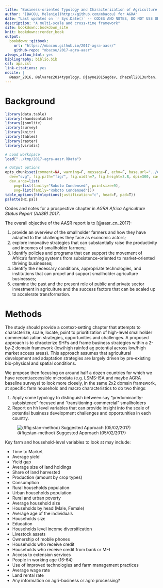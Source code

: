 ```yaml
---
title: "Business-oriented Typology and Characterization of Agriculture in SSA (Documentation)"
author: "[BACOU, Melanie](http://github.com/mbacou) for AGRA"
date: "Last updated on `r Sys.Date()` -- CODES AND NOTES, DO NOT USE OR CITE"
description: "A multi-scale and cross-time framework"
site: bookdown::bookdown_site
knit: bookdown::render_book
output:
  bookdown::gitbook:
    url: "https://mbacou.github.io/2017-agra-aasr/"
    github-repo: "mbacou/2017-agra-aasr"
always_allow_html: yes
bibliography: biblio.bib
csl: apa.csl
link-citations: yes
nocite: |
  @aasr_2016, @alvarez2014typology, @jayne2015agdev, @hazell2013urban, @douillet2014developing, @jordan2005eth, @omamo2006strategic, @bacou2015ethseg, @omamo2006strategic, @benin2016agricultural, @willy2015adaptation, @jayne2015africafarmland, @diao2017ghana, @roberts2014eth, @schnitzer2014tza, @heady2013ethland, @maxwell2014foodinsec, @minot2013agataeth, @girei2017fadama, @christen2013segmenting
---
```


# Background {-}

```r

library(data.table)
library(rhandsontable)
library(jsonlite)
library(survey)
library(knitr)
library(tables)
library(raster)
library(viridis)

# Load workspace
load("../tmp/2017-agra-aasr.RData")

# Output options
opts_chunk$set(comment=NA, warning=F, message=F, echo=F, base.url="../docs",
  dev="svg", fig.path="fig/", fig.width=7, fig.height=3.8, dpi=300, cache=F, 
  dev.args=list(
    png=list(family="Roboto Condensed", pointsize=9), 
    svg=list(family="Roboto Condensed")))
table_options(htmloptions(justification="c", head=F, pad=T))
palette(HC.pal)

```

Codes and notes for a prospective chapter in *AGRA Africa Agriculture Status Report (AASR) 2017*.

The overall objective of the AASR report is to [@aasr_cn_2017]:  
 
1. provide an overview of the smallholder farmers and how they have adapted to the challenges they face as economic actors; 
2. explore innovative strategies that can substantially raise the productivity and incomes of smallholder farmers; 
3. identify policies and programs that can support the movement of Africa’s farming systems from subsistence-oriented to market-oriented thriving businesses; 
4. identify the necessary conditions, appropriate technologies, and institutions that can propel and support smallholder agriculture businesses; 
5. examine the past and the present role of public and private sector investment in agriculture and the success factors that can be scaled up to accelerate transformation. 


# Methods

The study should provide a context-setting chapter that attempts to characterize, scale, locate, point to prioritization of high-level smallholder commercialization strategies, opportunities and challenges. A proposed approach is to chracterize SHFs and frame business strategies within a 2-by-2 domain framework (low/high rainfed ag potential across low/high market access areas). This approach assumes that agricultural development and adaptation strategies are largely driven by pre-existing bio-physical and spatial conditions.

We propose then focusing on around half a dozen countries for which we have recent/accessible microdata (e.g. LSMS-ISA and maybe AGRA baseline surveys) to look more closely, in the same 2x2 domain framework, at specific farm household and macro characteristics to do two things:  

1. Apply some typology to distinguish between say “predominantly-subsistence” focused and “transitioning-commercial” smallholders  
2. Report on hh level variables that can provide insight into the scale of potential business development challenges and opportunities in each country. 

![(#fig:stan-method) Suggested Approach (05/02/2017)](fig/method-stan_2017.05.02.png)

Key farm and household-level variables to look at may include:

* Time to Market
* Average yield
* Yield gap
* Average size of land holdings
* Share of land harvested
* Production (amount by crop types)
* Consumption
* Rural households population
* Urban households population
* Rural and urban poverty
* Average household size
* Households by head (Male, Female)
* Average age of the individuals 
* Households size
* Education
* Households level income diversification
* Livestock assets
* Ownership of mobile phones
* Households who receive credit
* Households who receive credit from bank or MFI
* Access to extension services
* People in working age (16-64)
* Use of improved technologies and farm management practices
* Average wage rate
* Land rental rate
* Any information on agri-business or agro processing?

